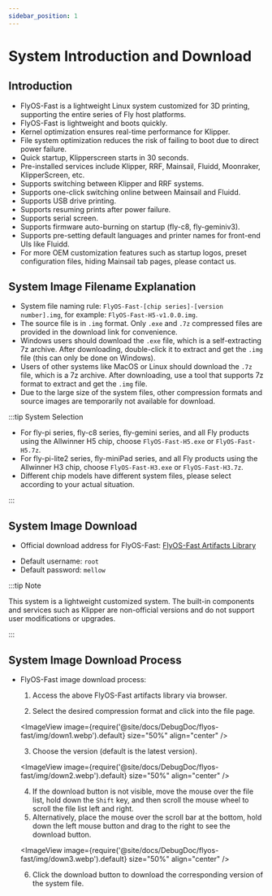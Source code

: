 ```yaml
---
sidebar_position: 1
---
```


# System Introduction and Download

## Introduction

* FlyOS-Fast is a lightweight Linux system customized for 3D printing, supporting the entire series of Fly host platforms.
* FlyOS-Fast is lightweight and boots quickly.
* Kernel optimization ensures real-time performance for Klipper.
* File system optimization reduces the risk of failing to boot due to direct power failure.
* Quick startup, Klipperscreen starts in 30 seconds.
* Pre-installed services include Klipper, RRF, Mainsail, Fluidd, Moonraker, KlipperScreen, etc.
* Supports switching between Klipper and RRF systems.
* Supports one-click switching online between Mainsail and Fluidd.
* Supports USB drive printing.
* Supports resuming prints after power failure.
* Supports serial screen.
* Supports firmware auto-burning on startup (fly-c8, fly-geminiv3).
* Supports pre-setting default languages and printer names for front-end UIs like Fluidd.
* For more OEM customization features such as startup logos, preset configuration files, hiding Mainsail tab pages, please contact us.

## System Image Filename Explanation

* System file naming rule: `FlyOS-Fast-[chip series]-[version number].img`, for example: `FlyOS-Fast-H5-v1.0.0.img`.
* The source file is in `.img` format. Only `.exe` and `.7z` compressed files are provided in the download link for convenience.
* Windows users should download the `.exe` file, which is a self-extracting 7z archive. After downloading, double-click it to extract and get the `.img` file (this can only be done on Windows).
* Users of other systems like MacOS or Linux should download the `.7z` file, which is a 7z archive. After downloading, use a tool that supports 7z format to extract and get the `.img` file.
* Due to the large size of the system files, other compression formats and source images are temporarily not available for download.

:::tip System Selection

* For fly-pi series, fly-c8 series, fly-gemini series, and all Fly products using the Allwinner H5 chip, choose `FlyOS-Fast-H5.exe` or `FlyOS-Fast-H5.7z`.
* For fly-pi-lite2 series, fly-miniPad series, and all Fly products using the Allwinner H3 chip, choose `FlyOS-Fast-H3.exe` or `FlyOS-Fast-H3.7z`.
* Different chip models have different system files, please select according to your actual situation.

:::

## System Image Download

* Official download address for FlyOS-Fast: [FlyOS-Fast Artifacts Library](https://g-ofpa1390.coding.net/public-artifacts/3D-Printers/flyos-fast/packages)

- Default username: `root`
- Default password: `mellow`

:::tip Note

This system is a lightweight customized system. The built-in components and services such as Klipper are non-official versions and do not support user modifications or upgrades.

:::

## System Image Download Process

* FlyOS-Fast image download process:

    1. Access the above FlyOS-Fast artifacts library via browser.

    2. Select the desired compression format and click into the file page.

    <ImageView image={require('@site/docs/DebugDoc/flyos-fast/img/down1.webp').default} size="50%" align="center" />

    3. Choose the version (default is the latest version).

    <ImageView image={require('@site/docs/DebugDoc/flyos-fast/img/down2.webp').default} size="50%" align="center" />

    4. If the download button is not visible, move the mouse over the file list, hold down the `Shift` key, and then scroll the mouse wheel to scroll the file list left and right.
    5. Alternatively, place the mouse over the scroll bar at the bottom, hold down the left mouse button and drag to the right to see the download button.

    <ImageView image={require('@site/docs/DebugDoc/flyos-fast/img/down3.webp').default} size="50%" align="center" />

    6. Click the download button to download the corresponding version of the system file.
